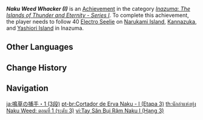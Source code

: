{{Achievement Infobox
|title        = Naku Weed Whacker (I)
|id           = 80081
|order id     = 0082
|category     = Inazuma: The Islands of Thunder and Eternity - Series I
|description  = Follow 40 [[Electro Seelie]] on [[Narukami Island]], [[Kannazuka]], and [[Yashiori Island]] in [[Inazuma]].
|requirements = 
|primogems    = 20
|tracking     = Tracks the amount of Electro Seelie found.
|topic        = Seelie
|set          = Naku Weed Whacker (I)
|tier         = 3
|tiers_total  = 3
}}
'''''Naku Weed Whacker (I)''''' is an [[Achievement]] in the category ''[[Inazuma: The Islands of Thunder and Eternity - Series I]]''. To complete this achievement, the player needs to follow 40 [[Electro Seelie]] on [[Narukami Island]], [[Kannazuka]], and [[Yashiori Island]] in Inazuma.
<!--
==Trivia==

==Video Guides==
{{EVT
|video1   = 
|caption1 = 
}}
-->
==Other Languages==
{{Other Languages|Transclude=Naku Weed Whacker (I)}}

==Change History==
{{Change History|2.0}}
<!--
==References==
{{Reflist}}
-->
==Navigation==
{{Achievement Navbox}}

[[ja:鳴草の捕手・1 (3段)]]
[[pt-br:Cortador de Erva Naku - I (Etapa 3)]]
[[th:นักล่าแห่งทุ่ง Naku Weed: ตอนที่ 1 (ระดับ 3)]]
[[vi:Tay Săn Bụi Rậm Naku I (Hạng 3)]]